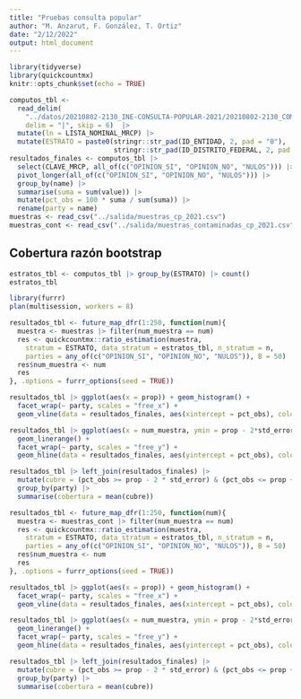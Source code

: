 ```yaml
---
title: "Pruebas consulta popular"
author: "M. Anzarut, F. González, T. Ortiz"
date: "2/12/2022"
output: html_document
---
```


```r
library(tidyverse)
library(quickcountmx)
knitr::opts_chunk$set(echo = TRUE)
```

```r
computos_tbl <-
  read_delim(
    "../datos/20210802-2130_INE-CONSULTA-POPULAR-2021/20210802-2130_COMPUTOS-INE-CP2021.csv",
    delim = "|", skip = 6)  |>
  mutate(ln = LISTA_NOMINAL_MRCP) |>
  mutate(ESTRATO = paste0(stringr::str_pad(ID_ENTIDAD, 2, pad = "0"),
                          stringr::str_pad(ID_DISTRITO_FEDERAL, 2, pad = "0")))
resultados_finales <- computos_tbl |> 
  select(CLAVE_MRCP, all_of(c("OPINION_SI", "OPINION_NO", "NULOS"))) |> 
  pivot_longer(all_of(c("OPINION_SI", "OPINION_NO", "NULOS"))) |> 
  group_by(name) |> 
  summarise(suma = sum(value)) |> 
  mutate(pct_obs = 100 * suma / sum(suma)) |> 
  rename(party = name)
muestras <- read_csv("../salida/muestras_cp_2021.csv")
muestras_cont <- read_csv("../salida/muestras_contaminadas_cp_2021.csv")
```

## Cobertura razón bootstrap

```r
estratos_tbl <- computos_tbl |> group_by(ESTRATO) |> count()
estratos_tbl
```

```r
library(furrr)
plan(multisession, workers = 8)
```


```r
resultados_tbl <- future_map_dfr(1:250, function(num){
  muestra <- muestras |> filter(num_muestra == num)
  res <- quickcountmx::ratio_estimation(muestra,
    stratum = ESTRATO, data_stratum = estratos_tbl, n_stratum = n, 
    parties = any_of(c("OPINION_SI", "OPINION_NO", "NULOS")), B = 50)
  res$num_muestra <- num
  res
}, .options = furrr_options(seed = TRUE))
```

```r
resultados_tbl |> ggplot(aes(x = prop)) + geom_histogram() +
  facet_wrap(~ party, scales = "free_x") +
  geom_vline(data = resultados_finales, aes(xintercept = pct_obs), colour = "red")
```

```r
resultados_tbl |> ggplot(aes(x = num_muestra, ymin = prop - 2*std_error, ymax = prop + 2*std_error)) +
  geom_linerange() +
  facet_wrap(~ party, scales = "free_y") + 
  geom_hline(data = resultados_finales, aes(yintercept = pct_obs), colour = "red")

```
```r
resultados_tbl |> left_join(resultados_finales) |> 
  mutate(cubre = (pct_obs >= prop - 2 * std_error) & (pct_obs <= prop + 2 * std_error)) |> 
  group_by(party) |> 
  summarise(cobertura = mean(cubre))
```

```r
resultados_tbl <- future_map_dfr(1:250, function(num){
  muestra <- muestras_cont |> filter(num_muestra == num)
  res <- quickcountmx::ratio_estimation(muestra,
    stratum = ESTRATO, data_stratum = estratos_tbl, n_stratum = n, 
    parties = any_of(c("OPINION_SI", "OPINION_NO", "NULOS")), B = 50)
  res$num_muestra <- num
  res
}, .options = furrr_options(seed = TRUE))
```

```r
resultados_tbl |> ggplot(aes(x = prop)) + geom_histogram() +
  facet_wrap(~ party, scales = "free_x") +
  geom_vline(data = resultados_finales, aes(xintercept = pct_obs), colour = "red")
```

```r
resultados_tbl |> ggplot(aes(x = num_muestra, ymin = prop - 2*std_error, ymax = prop + 2*std_error)) +
  geom_linerange() +
  facet_wrap(~ party, scales = "free_y") + 
  geom_hline(data = resultados_finales, aes(yintercept = pct_obs), colour = "red")

```
```r
resultados_tbl |> left_join(resultados_finales) |> 
  mutate(cubre = (pct_obs >= prop - 2 * std_error) & (pct_obs <= prop + 2 * std_error)) |> 
  group_by(party) |> 
  summarise(cobertura = mean(cubre))
```



